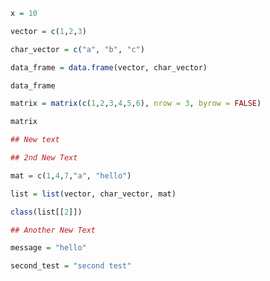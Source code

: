 ```{r}

x = 10

vector = c(1,2,3)

char_vector = c("a", "b", "c")

data_frame = data.frame(vector, char_vector)

data_frame

matrix = matrix(c(1,2,3,4,5,6), nrow = 3, byrow = FALSE)

matrix

## New text

## 2nd New Text

mat = c(1,4,7,"a", "hello")

list = list(vector, char_vector, mat)

class(list[[2]])

## Another New Text

message = "hello"

second_test = "second test"

```

